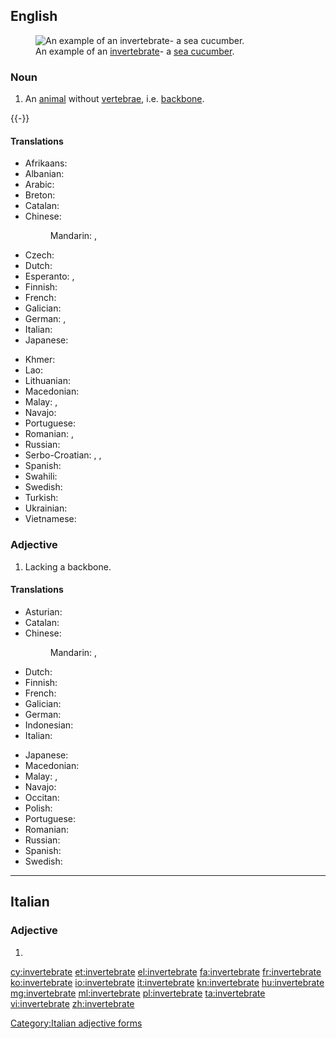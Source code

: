 ==English==
{{wikipedia}}
[[Image:Thelenota ananas.jpg|thumb|An example of an [[invertebrate]]- a [[sea cucumber]].]]

===Noun===
{{en-noun}}

# An [[animal]] without [[vertebra]]e, i.e. [[backbone]].
{{-}}

====Translations====
{{trans-top|animal without backbone}}
* Afrikaans: {{t|af|invertebraat}}
* Albanian: {{t|sq|invertebrore|m}}
* Arabic: {{t|ar|لا فقاري}}
* Breton: {{t|br|divellkeineg|m}}
* Catalan: {{t|ca|invertebrat|m}}
* Chinese:
*: Mandarin: {{t+|cmn|無脊椎動物|sc=Hani}}, {{t|cmn|无脊椎动物|tr=wújǐzhuī dòngwù|sc=Hani}}
* Czech: {{t|cs|bezobratlý|m}}
* Dutch: {{t|nl|ongewervelde}}
* Esperanto: {{t|eo|malvertebrulo}}, {{t|eo|senvertebrulo}}
* Finnish: {{t|fi|selkärangaton}}
* French: {{t+|fr|invertébré|m}}
* Galician: {{t|gl|invertebrado|m}}
* German: {{t|de|Invertebrat|n}}, {{t|de|Wirbelloses|n}}
* Italian: {{t|it|invertebrato|m}}
* Japanese: {{t+|ja|無脊椎動物|tr=むせきついどうぶつ, musekitsui dōbutsu|sc=Jpan}}
{{trans-mid}}
* Khmer: {{t|km|សត្វឥតឆ្អឹងកង|tr=sat it che eng kong|sc=Khmr}}
* Lao: {{t|lo|ສັດບໍ່ມີກະດູກສັນຫລັງ|tr=sad bomi kaduk sanlang|sc=Laoo}}
* Lithuanian: {{t|lt|bestuburis|m}}
* Macedonian: {{t|mk|безрбетнички|m|tr=bezrbétnički}}
* Malay: {{t|ms|haiwan invertebrat}}, {{t|ms|invertebrat}}
* Navajo: {{t|nv|chʼosh bíígháán ádaadinígíí}}
* Portuguese: {{t+|pt|invertebrado|m}}
* Romanian: {{t+|ro|nevertebrată|f}}, {{t+|ro|nevertebrat|m}}
* Russian: {{t+|ru|беспозвоночное|n|tr=bespozvonóčnoje}}
* Serbo-Croatian: {{t|sh|beskičmenjak|m}}, {{t|sh|beskičmen|m}}, {{t|sh|beskralješnjak|m}}
* Spanish: {{t+|es|invertebrado|m}}
* Swahili: {{t|sw|wasouti}}
* Swedish: {{t+|sv|ryggradslöst djur|n}}
* Turkish: {{t+|tr|omurgasız}}
* Ukrainian: {{t|uk|безхребетна тварина|f|tr=bezkhrebetna tvaryna|sc=Cyrl}}
* Vietnamese: {{t|vi|người ốm yếu|sc=Laoo}}
{{trans-bottom}}

===Adjective===
{{en-adj}}

# Lacking a backbone.

====Translations====
{{trans-top|lacking backbone}}
* Asturian: {{t+|ast|invertebráu}}
* Catalan: {{t|ca|invertebrat}}
* Chinese:
*: Mandarin: {{t|cmn|無脊椎|sc=Hani}}, {{t+|cmn|无脊椎|tr=wújǐzhuī|sc=Hani}}
* Dutch: {{t|nl|ongewerveld}}
* Finnish: {{t|fi|selkärangaton}}
* French: {{t+|fr|invertébré}}
* Galician: {{t|gl|invertebrado}}
* German: {{t|de|wirbellos}}
* Indonesian: {{t+|id|invertebrata}}
* Italian: {{t|it|invertebrato}}
{{trans-mid}}
* Japanese: {{t|ja|無脊椎|tr=むせきつい, musekitsui|sc=Jpan}}
* Macedonian: {{t|mk|безрбетник|m|tr=bez'rbetnik}}
* Malay: {{t|ms|tidak bertulang belakang}}, {{t|ms|invertebrat}}
* Navajo: {{t|nv|bíígháán ádaadinígíí}}
* Occitan: {{t|oc|invertebrat}}
* Polish: {{t|pl|bezkręgowiec}}
* Portuguese: {{t+|pt|invertebrado}}
* Romanian: {{t+|ro|nevertebrat|m|n}}
* Russian: {{t+|ru|беспозвоночный|tr=bespozvonóčnyj}}
* Spanish: {{t+|es|invertebrado}}
* Swedish: {{t+|sv|ryggradslös}}
{{trans-bottom}}

----

==Italian==

===Adjective===
{{head|it}} {{f-p}}

# {{feminine of|invertebrato|lang=it}}

[[Category:Italian adjective forms]]

[[cy:invertebrate]]
[[et:invertebrate]]
[[el:invertebrate]]
[[fa:invertebrate]]
[[fr:invertebrate]]
[[ko:invertebrate]]
[[io:invertebrate]]
[[it:invertebrate]]
[[kn:invertebrate]]
[[hu:invertebrate]]
[[mg:invertebrate]]
[[ml:invertebrate]]
[[pl:invertebrate]]
[[ta:invertebrate]]
[[vi:invertebrate]]
[[zh:invertebrate]]